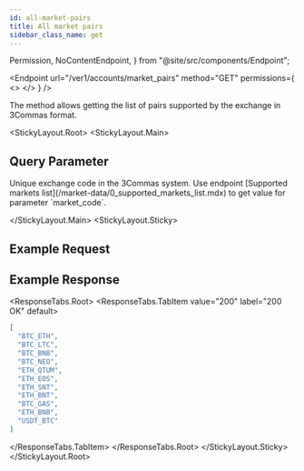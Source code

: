 ```yaml
---
id: all-market-pairs
title: All market pairs
sidebar_class_name: get
---
```


  Permission,
  NoContentEndpoint,
} from "@site/src/components/Endpoint";

<Endpoint
  url="/ver1/accounts/market_pairs"
  method="GET"
  permissions={
    <>
      <Permission title="Permission" description="NONE" />
      <Permission title="Security" description="NONE" />
    </>
  }
/>

The method allows getting the list of pairs supported by the exchange in 3Commas format.

<Separator />

<StickyLayout.Root>
   <StickyLayout.Main>

## Query Parameter

<ApiParam name="market_code" type="integer" id="market_code" required>
  Unique exchange code in the 3Commas system. Use endpoint [Supported markets
  list](/market-data/0_supported_markets_list.mdx) to get value for parameter
  `market_code`.
</ApiParam>

</StickyLayout.Main>
   <StickyLayout.Sticky>
   
## Example Request

<NoContentEndpoint
  method="GET"
  endpoint="/ver1/accounts/market_pairs?market_code=binance_us"
/>

## Example Response

<ResponseTabs.Root>
      <ResponseTabs.TabItem value="200" label="200 OK" default>

```json
[
  "BTC_ETH",
  "BTC_LTC",
  "BTC_BNB",
  "BTC_NEO",
  "ETH_QTUM",
  "ETH_EOS",
  "ETH_SNT",
  "ETH_BNT",
  "BTC_GAS",
  "ETH_BNB",
  "USDT_BTC"
]
```

   </ResponseTabs.TabItem>
  </ResponseTabs.Root>
</StickyLayout.Sticky>
</StickyLayout.Root>
